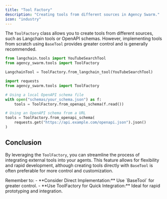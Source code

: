 ```yaml
---
title: "Tool Factory"
description: "Creating tools from different sources in Agency Swarm."
icon: "industry"
---
```

The `ToolFactory` class allows you to create tools from different sources, such as Langchain tools or OpenAPI schemas. However, implementing tools from scratch using `BaseTool` provides greater control and is generally recommended.

<Accordion title="Import from Langchain (Not Recommended)">

```python
from langchain.tools import YouTubeSearchTool
from agency_swarm.tools import ToolFactory

LangchainTool = ToolFactory.from_langchain_tool(YouTubeSearchTool)
```

</Accordion>

<Accordion title="Convert from OpenAPI Schemas">

```python
import requests
from agency_swarm.tools import ToolFactory

# Using a local OpenAPI schema file
with open("schemas/your_schema.json") as f:
    tools = ToolFactory.from_openapi_schema(f.read())

# Using an OpenAPI schema from a URL
tools = ToolFactory.from_openapi_schema(
    requests.get("https://api.example.com/openapi.json").json()
)
```

</Accordion>

## Conclusion

By leveraging the `ToolFactory`, you can streamline the process of integrating external tools into your agents. This feature allows for flexibility and rapid development, although creating tools directly with `BaseTool` is often preferable for more control and customization.

<Check>
Remember to:
- **Consider Direct Implementation:** Use `BaseTool` for greater control.
- **Use ToolFactory for Quick Integration:** Ideal for rapid prototyping and integration.
</Check>
